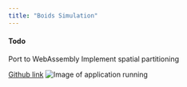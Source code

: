 ```yaml
---
title: "Boids Simulation"
---
```



#### Todo

<Task>Port to WebAssembly</Task>
<Task checked={true}>Implement spatial partitioning</Task>

[Github link](https://github.com/James1404/rama-lang)
![Image of application running](./public/projects/boids.png)
